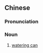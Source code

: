 {{also|喷壶}}
==Chinese==
{{zh-forms|s=喷壶}}

===Pronunciation===
{{zh-pron
|m=pēnhú
|cat=n
}}

===Noun===
{{zh-noun}}

# [[watering can]]